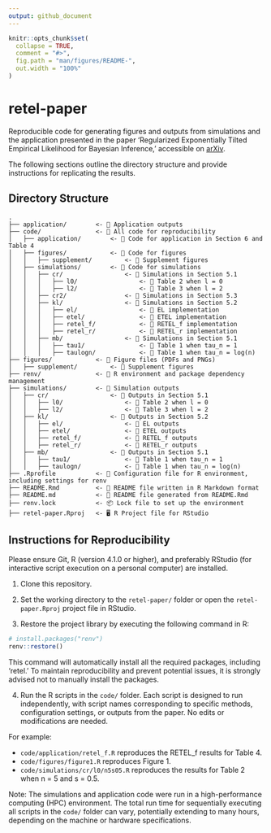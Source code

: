 ```yaml
---
output: github_document
---
```


<!-- README.md is generated from README.Rmd. Please edit that file -->

```r
knitr::opts_chunk$set(
  collapse = TRUE,
  comment = "#>",
  fig.path = "man/figures/README-",
  out.width = "100%"
)
```

# retel-paper

Reproducible code for generating figures and outputs from simulations and the application presented in the paper 'Regularized Exponentially Tilted Empirical Likelihood for Bayesian Inference,' accessible on [arXiv](https://arxiv.org/abs/2312.17015).

The following sections outline the directory structure and provide instructions for replicating the results.

## Directory Structure

```
.
├── application/        <- 📂 Application outputs
├── code/               <- 📂 All code for reproducibility
│   ├── application/        <- 📂 Code for application in Section 6 and Table 4
│   ├── figures/            <- 📂 Code for figures 
│   │   ├── supplement/         <- 📂 Supplement figures  
│   ├── simulations/        <- 📂 Code for simulations
│   │   ├── cr/                 <- 📂 Simulations in Section 5.1
│   │   │   ├── l0/                 <- 📂 Table 2 when l = 0
│   │   │   ├── l2/                 <- 📂 Table 3 when l = 2
│   │   ├── cr2/                <- 📂 Simulations in Section 5.3
│   │   ├── kl/                 <- 📂 Simulations in Section 5.2
│   │   │   ├── el/                 <- 📂 EL implementation
│   │   │   ├── etel/               <- 📂 ETEL implementation
│   │   │   ├── retel_f/            <- 📂 RETEL_f implementation
│   │   │   ├── retel_r/            <- 📂 RETEL_r implementation
│   │   ├── mb/                 <- 📂 Simulations in Section 5.1
│   │   │   ├── tau1/               <- 📂 Table 1 when tau_n = 1
│   │   │   ├── taulogn/            <- 📂 Table 1 when tau_n = log(n)
├── figures/            <- 📂 Figure files (PDFs and PNGs)
│   ├── supplement/         <- 📂 Supplement figures 
├── renv/               <- 📂 R environment and package dependency management
├── simulations/        <- 📂 Simulation outputs
│   ├── cr/                 <- 📂 Outputs in Section 5.1
│   │   ├── l0/                 <- 📂 Table 2 when l = 0
│   │   ├── l2/                 <- 📂 Table 3 when l = 2
│   ├── kl/                 <- 📂 Outputs in Section 5.2
│   │   ├── el/                 <- 📂 EL outputs
│   │   ├── etel/               <- 📂 ETEL outputs
│   │   ├── retel_f/            <- 📂 RETEL_f outputs
│   │   ├── retel_r/            <- 📂 RETEL_r outputs
│   ├── mb/                 <- 📂 Outputs in Section 5.1
│   │   ├── tau1/               <- 📂 Table 1 when tau_n = 1
│   │   ├── taulogn/            <- 📂 Table 1 when tau_n = log(n)
├── .Rprofile           <- 🔧 Configuration file for R environment, including settings for renv
├── README.Rmd          <- 📝 README file written in R Markdown format
├── README.md           <- 📝 README file generated from README.Rmd
├── renv.lock           <- 📦 Lock file to set up the environment
├── retel-paper.Rproj   <- 🖥️ R Project file for RStudio 
```

## Instructions for Reproducibility

Please ensure Git, R (version 4.1.0 or higher), and preferably RStudio (for interactive script execution on a personal computer) are installed.

1. Clone this repository.

2. Set the working directory to the `retel-paper/` folder or open the `retel-paper.Rproj` project file in RStudio.

3. Restore the project library by executing the following command in R:

```r
# install.packages("renv")
renv::restore()
```

This command will automatically install all the required packages, including 'retel.'
To maintain reproducibility and prevent potential issues, it is strongly advised not to manually install the packages.

4. Run the R scripts in the `code/` folder. 
Each script is designed to run independently, with script names corresponding to specific methods, configuration settings, or outputs from the paper. 
No edits or modifications are needed.

For example:

- `code/application/retel_f.R` reproduces the RETEL_f results for Table 4.
- `code/figures/figure1.R` reproduces Figure 1.
- `code/simulations/cr/l0/n5s05.R` reproduces the results for Table 2 when n = 5 and s = 0.5.

Note: The simulations and application code were run in a high-performance computing (HPC) environment.
The total run time for sequentially executing all scripts in the `code/` folder can vary, potentially extending to many hours, depending on the machine or hardware specifications.
